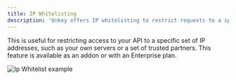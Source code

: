 ```yaml
---
title: IP Whitelisting
description: 'Unkey offers IP whitelisting to restrict requests to a specific set of IP addresses.'
---
```


This is useful for restricting access to your API to a specific set of IP addresses, such as your own servers or a set of trusted partners. This feature is available as an addon or with an Enterprise plan.


  ![Ip Whitelist example](/images/ip-whitelist.png)
